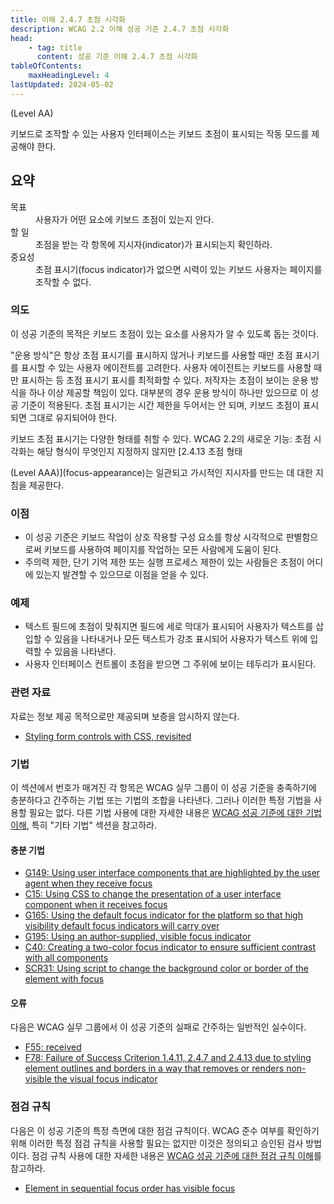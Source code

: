 ```yaml
---
title: 이해 2.4.7 초점 시각화
description: WCAG 2.2 이해 성공 기준 2.4.7 초점 시각화
head:
    - tag: title
      content: 성공 기준 이해 2.4.7 초점 시각화
tableOfContents:
    maxHeadingLevel: 4
lastUpdated: 2024-05-02
---
```



(Level AA)

<Card title="성공 기준(SC)">
키보드로 조작할 수 있는 사용자 인터페이스는 키보드 초점이 표시되는 작동 모드를 제공해야 한다.
</Card>

## 요약

<dl>
<dt>목표</dt>
<dd>사용자가 어떤 요소에 키보드 초점이 있는지 안다.</dd>
<dt>할 일</dt>
<dd>초점을 받는 각 항목에 지시자(indicator)가 표시되는지 확인하라.</dd>
<dt>중요성</dt>
<dd>초점 표시기(focus indicator)가 없으면 시력이 있는 키보드 사용자는 페이지를 조작할 수 없다.</dd>
</dl>

### 의도

이 성공 기준의 목적은 키보드 초점이 있는 요소를 사용자가 알 수 있도록 돕는 것이다.

"운용 방식"은 항상 초점 표시기를 표시하지 않거나 키보드를 사용할 때만 초점 표시기를 표시할 수 있는 사용자 에이전트를 고려한다. 사용자 에이전트는 키보드를 사용할 때만 표시하는 등 초점 표시기 표시를 최적화할 수 있다. 저작자는 초점이 보이는 운용 방식을 하나 이상 제공할 책임이 있다. 대부분의 경우 운용 방식이 하나만 있으므로 이 성공 기준이 적용된다. 초점 표시기는 시간 제한을 두어서는 안 되며, 키보드 초점이 표시되면 그대로 유지되어야 한다.

키보드 초점 표시기는 다양한 형태를 취할 수 있다. WCAG 2.2의 새로운 기능: 초점 시각화는 해당 형식이 무엇인지 지정하지 않지만 [2.4.13 초점 형태 

(Level AAA)](focus-appearance)는 일관되고 가시적인 지시자를 만드는 데 대한 지침을 제공한다.

### 이점

*   이 성공 기준은 키보드 작업이 상호 작용할 구성 요소를 항상 시각적으로 판별함으로써 키보드를 사용하여 페이지를 작업하는 모든 사람에게 도움이 된다.
*   주의력 제한, 단기 기억 제한 또는 실행 프로세스 제한이 있는 사람들은 초점이 어디에 있는지 발견할 수 있으므로 이점을 얻을 수 있다.

### 예제

*   텍스트 필드에 초점이 맞춰지면 필드에 세로 막대가 표시되어 사용자가 텍스트를 삽입할 수 있음을 나타내거나 모든 텍스트가 강조 표시되어 사용자가 텍스트 위에 입력할 수 있음을 나타낸다.
*   사용자 인터페이스 컨트롤이 초점을 받으면 그 주위에 보이는 테두리가 표시된다.

### 관련 자료

자료는 정보 제공 목적으로만 제공되며 보증을 암시하지 않는다.

*   [Styling form controls with CSS, revisited](http://www.456bereastreet.com/archive/200701/styling_form_controls_with_css_revisited/)

### 기법

이 섹션에서 번호가 매겨진 각 항목은 WCAG 실무 그룹이 이 성공 기준을 충족하기에 충분하다고 간주하는 기법 또는 기법의 조합을 나타낸다. 그러나 이러한 특정 기법을 사용할 필요는 없다. 다른 기법 사용에 대한 자세한 내용은 [WCAG 성공 기준에 대한 기법 이해](../understanding-techniques), 특히 "기타 기법" 섹션을 참고하라.

#### 충분 기법

*   [G149: Using user interface components that are highlighted by the user agent when they receive focus](https://www.w3.org/WAI/WCAG22/Techniques/general/G149)
*   [C15: Using CSS to change the presentation of a user interface component when it receives focus](https://www.w3.org/WAI/WCAG22/Techniques/css/C15)
*   [G165: Using the default focus indicator for the platform so that high visibility default focus indicators will carry over](https://www.w3.org/WAI/WCAG22/Techniques/general/G165)
*   [G195: Using an author-supplied, visible focus indicator](https://www.w3.org/WAI/WCAG22/Techniques/general/G195)
*   [C40: Creating a two-color focus indicator to ensure sufficient contrast with all components](https://www.w3.org/WAI/WCAG22/Techniques/css/C40)
*   [SCR31: Using script to change the background color or border of the element with focus](https://www.w3.org/WAI/WCAG22/Techniques/client-side-script/SCR31)

#### 오류

다음은 WCAG 실무 그룹에서 이 성공 기준의 실패로 간주하는 일반적인 실수이다.

*   [F55: received](https://www.w3.org/WAI/WCAG22/Techniques/failures/F55)
*   [F78: Failure of Success Criterion 1.4.11, 2.4.7 and 2.4.13 due to styling element outlines and borders in a way that removes or renders non-visible the visual focus indicator](https://www.w3.org/WAI/WCAG22/Techniques/failures/F78)

### 점검 규칙

다음은 이 성공 기준의 특정 측면에 대한 점검 규칙이다. WCAG 준수 여부를 확인하기 위해 이러한 특정 점검 규칙을 사용할 필요는 없지만 이것은 정의되고 승인된 검사 방법이다. 점검 규칙 사용에 대한 자세한 내용은 [WCAG 성공 기준에 대한 점검 규칙 이해](../understanding-act-rules)를 참고하라.

*   [Element in sequential focus order has visible focus](https://www.w3.org/WAI/standards-guidelines/act/rules/oj04fd/)

